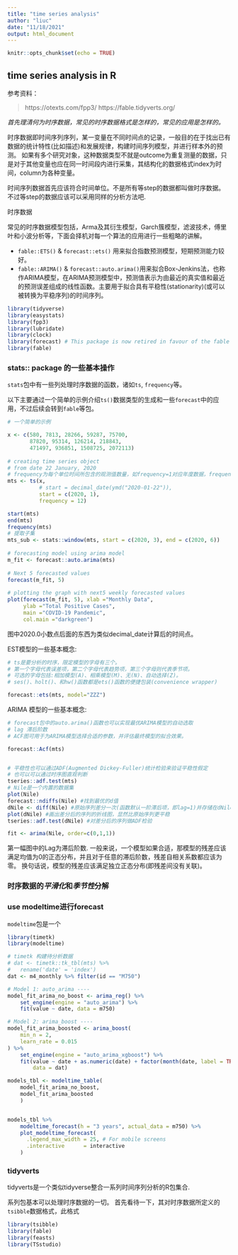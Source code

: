 ```yaml
---
title: "time series analysis"
author: "liuc"
date: "11/18/2021"
output: html_document
---
```


```r
knitr::opts_chunk$set(echo = TRUE)
```

## time series analysis in R

参考资料：

> https://otexts.com/fpp3/
> https://fable.tidyverts.org/



*首先理清何为时序数据，常见的时序数据格式是怎样的，常见的应用是怎样的。*


时序数据即时间序列序列，某一变量在不同时间点的记录，一般目的在于找出已有数据的统计特性(比如描述)和发展规律，构建时间序列模型，并进行样本外的预测。
如果有多个研究对象，这种数据类型不就是outcome为重复测量的数据，只是对于其他变量也应在同一时间段内进行采集，其结构化的数据格式index为时间，column为各种变量。

时间序列数据首先应该符合时间单位。不是所有等step的数据都叫做时序数据。不过等step的数据应该可以采用同样的分析方法吧.

时序数据


常见的时序数据模型包括，Arma及其衍生模型，Garch簇模型，滤波技术，傅里叶和小波分析等，下面会择机对每一个算法的应用进行一些粗略的讲解。

- `fable::ETS()` & `forecast::ets()` 用来拟合指数预测模型，短期预测能力较好。
- `fable::ARIMA()` & `forecast::auto.arima()`用来拟合Box-Jenkins法，也称作ARIMA模型，在ARIMA预测模型中，预测值表示为由最近的真实值和最近的预测误差组成的线性函数。主要用于拟合具有平稳性(stationarity)(或可以被转换为平稳序列)的时间序列。



```r
library(tidyverse)
library(easystats)
library(fpp3)
library(lubridate)
library(clock)
library(forecast) # This package is now retired in favour of the fable package
library(fable)
```


### stats:: package 的一些基本操作

`stats`包中有一些列处理时序数据的函数，诸如`ts`, `frequency`等。

以下主要通过一个简单的示例介绍`ts()`数据类型的生成和一些`forecast`中的应用，不过后续会转到`fable`等包。

```r
# 一个简单的示例

x <- c(580, 7813, 28266, 59287, 75700,
       87820, 95314, 126214, 218843, 
       471497, 936851, 1508725, 2072113)
  
# creating time series object
# from date 22 January, 2020
# frequency为每个单位时间所包含的观测值数量，如frequency=1对应年度数据，frequency=12对应月度数据，frequency=4对应季度数据
mts <- ts(x, 
          # start = decimal_date(ymd("2020-01-22")),
          start = c(2020, 1),
          frequency = 12)

start(mts)
end(mts)
frequency(mts)
# 提取子集
mts_sub <- stats::window(mts, start = c(2020, 3), end = c(2020, 6))
   
# forecasting model using arima model
m_fit <- forecast::auto.arima(mts)
   
# Next 5 forecasted values
forecast(m_fit, 5)
   
# plotting the graph with next5 weekly forecasted values
plot(forecast(m_fit, 5), xlab ="Monthly Data",
     ylab ="Total Positive Cases",
     main ="COVID-19 Pandemic", 
     col.main ="darkgreen")
```
图中2020.0小数点后面的东西为类似decimal_date计算后的时间点。


EST模型的一些基本概念:
```r
# ts是要分析的时序，限定模型的字母有三个。
# 第一个字母代表误差项，第二个字母代表趋势项，第三个字母则代表季节项。
# 可选的字母包括:相加模型(A)、相乘模型(M)、无(N)、自动选择(Z)。
# ses()、holt()、和hw()函数都是ets()函数的便捷包装(convenience wrapper)

forecast::ets(mts, model="ZZZ")

```


ARIMA 模型的一些基本概念:
```r
# forecast包中的auto.arima()函数也可以实现最优ARIMA模型的自动选取
# lag 滞后阶数
# ACF图可用于为ARIMA模型选择合适的参数，并评估最终模型的拟合效果。

forecast::Acf(mts)


# 平稳性也可以通过ADF(Augmented Dickey-Fuller)统计检验来验证平稳性假定
# 也可以可以通过时序图直观判断
tseries::adf.test(mts)
# Nile是一个内置的数据集
plot(Nile)
forecast::ndiffs(Nile) #找到最优的d值
dNile <- diff(Nile) #原始序列差分一次(函数默认一阶滞后项，即lag=1)并存储在dNile中    
plot(dNile) #画出差分后的序列的折线图，显然比原始序列更平稳
tseries::adf.test(dNile) #对差分后的序列做ADF检验

fit <- arima(Nile, order=c(0,1,1))

```
第一幅图中的Lag为滞后阶数.
一般来说，一个模型如果合适，那模型的残差应该满足均值为0的正态分布，并且对于任意的滞后阶数，残差自相关系数都应该为零。
换句话说，模型的残差应该满足独立正态分布(即残差间没有关联)。



### 时序数据的*平滑化*和*季节性*分解



### use modeltime进行forecast

`modeltime`包是一个

```r
library(timetk)
library(modeltime)
```

```r
# timetk 构建待分析数据
# dat <- timetk::tk_tbl(mts) %>%
#   rename('date' = 'index')
dat <- m4_monthly %>% filter(id == "M750")

# Model 1: auto_arima ----
model_fit_arima_no_boost <- arima_reg() %>%
    set_engine(engine = "auto_arima") %>%
    fit(value ~ date, data = m750)

# Model 2: arima_boost ----
model_fit_arima_boosted <- arima_boost(
    min_n = 2,
    learn_rate = 0.015
) %>%
    set_engine(engine = "auto_arima_xgboost") %>%
    fit(value ~ date + as.numeric(date) + factor(month(date, label = TRUE), ordered = F),
        data = dat)

models_tbl <- modeltime_table(
    model_fit_arima_no_boost,
    model_fit_arima_boosted
    )


models_tbl %>%
    modeltime_forecast(h = "3 years", actual_data = m750) %>%
    plot_modeltime_forecast(
      .legend_max_width = 25, # For mobile screens
      .interactive      = interactive
    )

```


### tidyverts

tidyverts是一个类似tidyverse整合一系列时间序列分析的R包集合.

系列包基本可以处理时序数据的一切。
首先看待一下，其对时序数据所定义的`tsibble`数据格式，此格式

```r

library(tsibble)
library(fable)
library(feasts)
library(TSstudio)

```


```r

```





